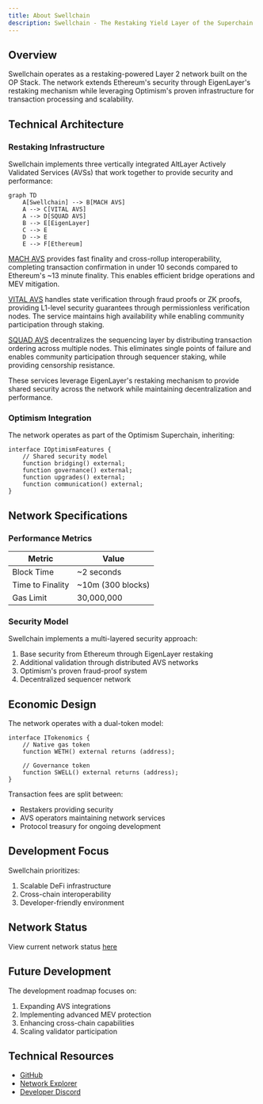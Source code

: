 ```yaml
---
title: About Swellchain
description: Swellchain - The Restaking Yield Layer of the Superchain
---
```


## Overview

Swellchain operates as a restaking-powered Layer 2 network built on the OP Stack.
The network extends Ethereum's security through EigenLayer's restaking mechanism while leveraging Optimism's proven infrastructure for transaction processing and scalability.

## Technical Architecture

### Restaking Infrastructure

Swellchain implements three vertically integrated AltLayer Actively Validated Services (AVSs) that work together to provide security and performance:

```mermaid
graph TD
    A[Swellchain] --> B[MACH AVS]
    A --> C[VITAL AVS]
    A --> D[SQUAD AVS]
    B --> E[EigenLayer]
    C --> E
    D --> E
    E --> F[Ethereum]
```

[MACH AVS](https://docs.altlayer.io/altlayer-documentation/restaked-rollups/mach-for-faster-finality)  provides fast finality and cross-rollup interoperability, completing transaction confirmation in under 10 seconds compared to Ethereum's ~13 minute finality. This enables efficient bridge operations and MEV mitigation.

[VITAL AVS](https://docs.altlayer.io/altlayer-documentation/restaked-rollups/vital-for-decentralised-verification)  handles state verification through fraud proofs or ZK proofs, providing L1-level security guarantees through permissionless verification nodes. The service maintains high availability while enabling community participation through staking.

[SQUAD AVS](https://docs.altlayer.io/altlayer-documentation/restaked-rollups/squad-for-decentralised-sequencing) decentralizes the sequencing layer by distributing transaction ordering across multiple nodes. This eliminates single points of failure and enables community participation through sequencer staking, while providing censorship resistance.

These services leverage EigenLayer's restaking mechanism to provide shared security across the network while maintaining decentralization and performance.

### Optimism Integration

The network operates as part of the Optimism Superchain, inheriting:

```solidity
interface IOptimismFeatures {
    // Shared security model
    function bridging() external;
    function governance() external;
    function upgrades() external;
    function communication() external;
}
```

## Network Specifications

### Performance Metrics

| Metric | Value |
|--------|--------|
| Block Time | ~2 seconds |
| Time to Finality | \~10m (300 blocks) |
| Gas Limit | 30,000,000 |

### Security Model

Swellchain implements a multi-layered security approach:

1. Base security from Ethereum through EigenLayer restaking
2. Additional validation through distributed AVS networks
3. Optimism's proven fraud-proof system
4. Decentralized sequencer network
 

## Economic Design

The network operates with a dual-token model:

```solidity
interface ITokenomics {
    // Native gas token
    function WETH() external returns (address);
    
    // Governance token
    function SWELL() external returns (address);
}
```

Transaction fees are split between:

- Restakers providing security
- AVS operators maintaining network services
- Protocol treasury for ongoing development

## Development Focus

Swellchain prioritizes:

1. Scalable DeFi infrastructure
2. Cross-chain interoperability
3. Developer-friendly environment

## Network Status

View current network status [here](https://swell-mainnet-status.alt.technology/)

## Future Development

The development roadmap focuses on:

1. Expanding AVS integrations
2. Implementing advanced MEV protection
3. Enhancing cross-chain capabilities
4. Scaling validator participation

## Technical Resources

- [GitHub](https://github.com/swellnetwork)
- [Network Explorer](https://explorer.swellnetwork.io)
- [Developer Discord](https://discord.gg/swellnetworkdao)
